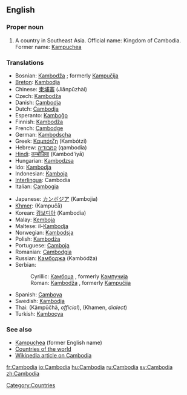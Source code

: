 ==English==
===Proper noun===
#A country in Southeast Asia. Official name: Kingdom of Cambodia. Former name: [[Kampuchea]]

===Translations===
{{top}}
*Bosnian: [[Kambodža]] {{f}}; formerly [[Kampučija]] {{f}}
*[[Breton]]: [[Kambodja]]
*Chinese: [[柬埔寨]] (Jiǎnpǔzhài)
*Czech: [[Kambodža]]
*Danish: [[Cambodja]]
*Dutch: [[Cambodja]]
*Esperanto: [[Kamboĝo]]
*Finnish: [[Kambodža]]
*French: [[Cambodge]] {{m}}
*German: [[Kambodscha]]
*Greek: [[Καμπότζη]] (Kambótzi)
*Hebrew: [[קמבודיה]] (qambodia)
*[[Hindi]]: [[कम्बोडिया]] (Kambod'iyā)
*Hungarian: [[Kambodzsa]]
*Ido: [[Kambodja]]
*Indonesian: [[Kamboja]]
*[[Interlingua]]: Cambodia
*Italian: [[Cambogia]] {{f}}
{{mid}}
*Japanese: [[カンボジア]] (Kambojia)
*[[Khmer]]: {{KMchar|[[កម្ពុជា]]}} (Kampučā)
*Korean: [[캄보디아]] (Kambodia)
*Malay: [[Kemboja]]
*Maltese: il-[[Kambodja]]
*Norwegian: [[Kambodsja]]
*Polish: [[Kambodża]]
*Portuguese: [[Camboja]]
*Romanian: [[Cambodgia]] {{f}}
*Russian: [[Камбоджа]] (Kambódža)
*Serbian:
*:Cyrillic: [[Камбоџа]] {{f}}, formerly [[Кампучија]] {{f}}
*:Roman: [[Kambodža]] {{f}}, formerly [[Kampučija]] {{f}}
*Spanish: [[Camboya]]
*Swedish: [[Kambodja]]
*Thai: {{THchar|[[กัมพูชา]]}} (Kâmpūčhā, ''official''), {{THchar|[[เขมร]]}} (Khamen, ''dialect'')
*Turkish: [[Kamboçya]]
{{bottom}}

===See also===
*[[Kampuchea]] (former English name)
*[[Countries of the world]]
*[[w:Cambodia|Wikipedia article on Cambodia]]

[[Category:Countries]]

[[fr:Cambodia]]
[[io:Cambodia]]
[[hu:Cambodia]]
[[ru:Cambodia]]
[[sv:Cambodia]]
[[zh:Cambodia]]